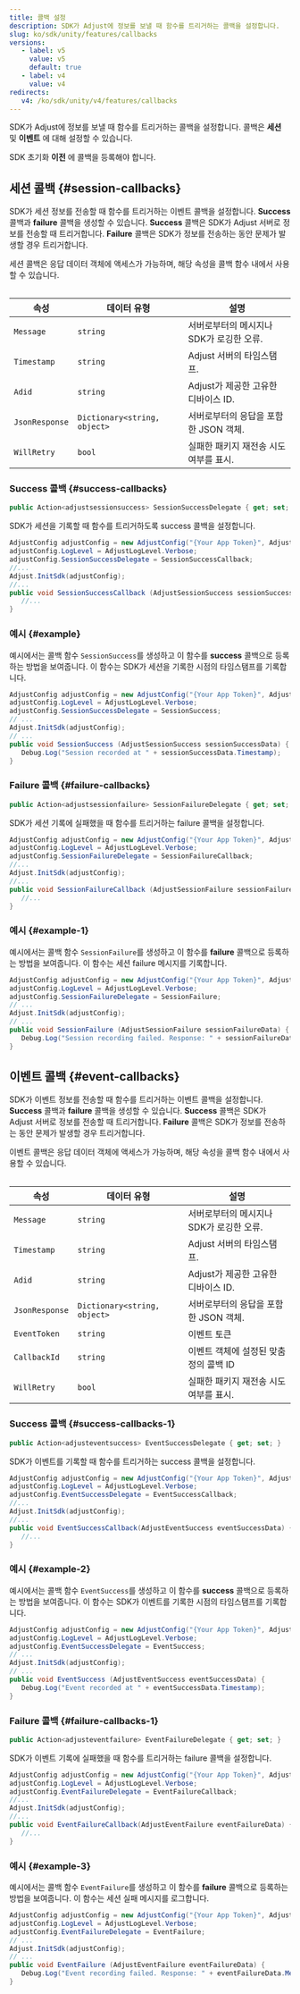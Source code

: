 ```yaml
---
title: 콜백 설정
description: SDK가 Adjust에 정보를 보낼 때 함수를 트리거하는 콜백을 설정합니다.
slug: ko/sdk/unity/features/callbacks
versions:
   - label: v5
     value: v5
     default: true
   - label: v4
     value: v4
redirects:
   v4: /ko/sdk/unity/v4/features/callbacks
---
```


SDK가 Adjust에 정보를 보낼 때 함수를 트리거하는 콜백을 설정합니다. 콜백은 **세션** 및 **이벤트** 에 대해 설정할 수 있습니다.

<Callout type="important">

SDK 초기화 **이전** 에 콜백을 등록해야 합니다.

</Callout>

## 세션 콜백 {#session-callbacks}

SDK가 세션 정보를 전송할 때 함수를 트리거하는 이벤트 콜백을 설정합니다. **Success** 콜백과 **failure** 콜백을 생성할 수 있습니다. **Success** 콜백은 SDK가 Adjust 서버로 정보를 전송할 때 트리거합니다. **Failure** 콜백은 SDK가 정보를 전송하는 동안 문제가 발생할 경우 트리거합니다.

세션 콜백은 응답 데이터 객체에 액세스가 가능하며, 해당 속성을 콜백 함수 내에서 사용할 수 있습니다.

<Table>

| 속성           | 데이터 유형                  | 설명                                     |
| -------------- | ---------------------------- | ---------------------------------------- |
| `Message`      | `string`                     | 서버로부터의 메시지나 SDK가 로깅한 오류. |
| `Timestamp`    | `string`                     | Adjust 서버의 타임스탬프.                |
| `Adid`         | `string`                     | Adjust가 제공한 고유한 디바이스 ID.      |
| `JsonResponse` | `Dictionary<string, object>` | 서버로부터의 응답을 포함한 JSON 객체.    |
| `WillRetry`    | `bool`                       | 실패한 패키지 재전송 시도 여부를 표시.   |

</Table>

### Success 콜백 {#success-callbacks}

<CodeBlock title="속성 선언">

```cs
public Action<adjustsessionsuccess> SessionSuccessDelegate { get; set; }
```

</CodeBlock>

SDK가 세션을 기록할 때 함수를 트리거하도록 success 콜백을 설정합니다.

```cs
AdjustConfig adjustConfig = new AdjustConfig("{Your App Token}", AdjustEnvironment.Sandbox);
adjustConfig.LogLevel = AdjustLogLevel.Verbose;
adjustConfig.SessionSuccessDelegate = SessionSuccessCallback;
//...
Adjust.InitSdk(adjustConfig);
//...
public void SessionSuccessCallback (AdjustSessionSuccess sessionSuccessData) {
   //...
}
```

### 예시 {#example}

예시에서는 콜백 함수 `SessionSuccess`를 생성하고 이 함수를 **success** 콜백으로 등록하는 방법을 보여줍니다. 이 함수는 SDK가 세션을 기록한 시점의 타임스탬프를 기록합니다.

```cs
AdjustConfig adjustConfig = new AdjustConfig("{Your App Token}", AdjustEnvironment.Sandbox);
adjustConfig.LogLevel = AdjustLogLevel.Verbose;
adjustConfig.SessionSuccessDelegate = SessionSuccess;
// ...
Adjust.InitSdk(adjustConfig);
// ...
public void SessionSuccess (AdjustSessionSuccess sessionSuccessData) {
   Debug.Log("Session recorded at " + sessionSuccessData.Timestamp);
}
```

### Failure 콜백 {#failure-callbacks}

<CodeBlock title="속성 선언">

```cs
public Action<adjustsessionfailure> SessionFailureDelegate { get; set; }
```

</CodeBlock>

SDK가 세션 기록에 실패했을 때 함수를 트리거하는 failure 콜백을 설정합니다.

```cs
AdjustConfig adjustConfig = new AdjustConfig("{Your App Token}", AdjustEnvironment.Sandbox);
adjustConfig.LogLevel = AdjustLogLevel.Verbose;
adjustConfig.SessionFailureDelegate = SessionFailureCallback;
//...
Adjust.InitSdk(adjustConfig);
//...
public void SessionFailureCallback (AdjustSessionFailure sessionFailureData) {
   //...
}
```

### 예시 {#example-1}

예시에서는 콜백 함수 `SessionFailure`를 생성하고 이 함수를 **failure** 콜백으로 등록하는 방법을 보여줍니다. 이 함수는 세션 failure 메시지를 기록합니다.

```cs
AdjustConfig adjustConfig = new AdjustConfig("{Your App Token}", AdjustEnvironment.Sandbox);
adjustConfig.LogLevel = AdjustLogLevel.Verbose;
adjustConfig.SessionFailureDelegate = SessionFailure;
// ...
Adjust.InitSdk(adjustConfig);
// ...
public void SessionFailure (AdjustSessionFailure sessionFailureData) {
   Debug.Log("Session recording failed. Response: " + sessionFailureData.Message);
}
```

## 이벤트 콜백 {#event-callbacks}

SDK가 이벤트 정보를 전송할 때 함수를 트리거하는 이벤트 콜백을 설정합니다. **Success** 콜백과 **failure** 콜백을 생성할 수 있습니다. **Success** 콜백은 SDK가 Adjust 서버로 정보를 전송할 때 트리거합니다. **Failure** 콜백은 SDK가 정보를 전송하는 동안 문제가 발생할 경우 트리거합니다.

이벤트 콜백은 응답 데이터 객체에 액세스가 가능하며, 해당 속성을 콜백 함수 내에서 사용할 수 있습니다.

<Table>

| 속성           | 데이터 유형                  | 설명                                     |
| -------------- | ---------------------------- | ---------------------------------------- |
| `Message`      | `string`                     | 서버로부터의 메시지나 SDK가 로깅한 오류. |
| `Timestamp`    | `string`                     | Adjust 서버의 타임스탬프.                |
| `Adid`         | `string`                     | Adjust가 제공한 고유한 디바이스 ID.      |
| `JsonResponse` | `Dictionary<string, object>` | 서버로부터의 응답을 포함한 JSON 객체.    |
| `EventToken`   | `string`                     | 이벤트 토큰                              |
| `CallbackId`   | `string`                     | 이벤트 객체에 설정된 맞춤 정의 콜백 ID   |
| `WillRetry`    | `bool`                       | 실패한 패키지 재전송 시도 여부를 표시.   |

</Table>

### Success 콜백 {#success-callbacks-1}

<CodeBlock title="속성 선언">

```cs
public Action<adjusteventsuccess> EventSuccessDelegate { get; set; }
```

</CodeBlock>

SDK가 이벤트를 기록할 때 함수를 트리거하는 success 콜백을 설정합니다.

```cs
AdjustConfig adjustConfig = new AdjustConfig("{Your App Token}", AdjustEnvironment.Sandbox);
adjustConfig.LogLevel = AdjustLogLevel.Verbose;
adjustConfig.EventSuccessDelegate = EventSuccessCallback;
//...
Adjust.InitSdk(adjustConfig);
//...
public void EventSuccessCallback(AdjustEventSuccess eventSuccessData) {
   //...
}
```

### 예시 {#example-2}

예시에서는 콜백 함수 `EventSuccess`를 생성하고 이 함수를 **success** 콜백으로 등록하는 방법을 보여줍니다. 이 함수는 SDK가 이벤트를 기록한 시점의 타임스탬프를 기록합니다.

```cs
AdjustConfig adjustConfig = new AdjustConfig("{Your App Token}", AdjustEnvironment.Sandbox);
adjustConfig.LogLevel = AdjustLogLevel.Verbose;
adjustConfig.EventSuccessDelegate = EventSuccess;
// ...
Adjust.InitSdk(adjustConfig);
// ...
public void EventSuccess (AdjustEventSuccess eventSuccessData) {
   Debug.Log("Event recorded at " + eventSuccessData.Timestamp);
}
```

### Failure 콜백 {#failure-callbacks-1}

<CodeBlock title="속성 선언">

```cs
public Action<adjusteventfailure> EventFailureDelegate { get; set; }
```

</CodeBlock>

SDK가 이벤트 기록에 실패했을 때 함수를 트리거하는 failure 콜백을 설정합니다.

```cs
AdjustConfig adjustConfig = new AdjustConfig("{Your App Token}", AdjustEnvironment.Sandbox);
adjustConfig.LogLevel = AdjustLogLevel.Verbose;
adjustConfig.EventFailureDelegate = EventFailureCallback;
//...
Adjust.InitSdk(adjustConfig);
//...
public void EventFailureCallback(AdjustEventFailure eventFailureData) {
   //...
}
```

### 예시 {#example-3}

예시에서는 콜백 함수 `EventFailure`를 생성하고 이 함수를 **failure** 콜백으로 등록하는 방법을 보여줍니다. 이 함수는 세션 실패 메시지를 로그합니다.

```cs
AdjustConfig adjustConfig = new AdjustConfig("{Your App Token}", AdjustEnvironment.Sandbox);
adjustConfig.LogLevel = AdjustLogLevel.Verbose;
adjustConfig.EventFailureDelegate = EventFailure;
// ...
Adjust.InitSdk(adjustConfig);
// ...
public void EventFailure (AdjustEventFailure eventFailureData) {
   Debug.Log("Event recording failed. Response: " + eventFailureData.Message);
}
```
